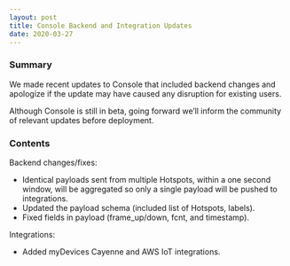```yaml
---
layout: post
title: Console Backend and Integration Updates
date: 2020-03-27
---
```


### Summary

We made recent updates to Console that included backend changes and apologize if the update may have
caused any disruption for existing users.

Although Console is still in beta, going forward we’ll inform the community of relevant updates
before deployment.

### Contents

Backend changes/fixes:

- Identical payloads sent from multiple Hotspots, within a one second window, will be aggregated so
  only a single payload will be pushed to integrations.
- Updated the payload schema (included list of Hotspots, labels).
- Fixed fields in payload (frame_up/down, fcnt, and timestamp).

Integrations:

- Added myDevices Cayenne and AWS IoT integrations.

